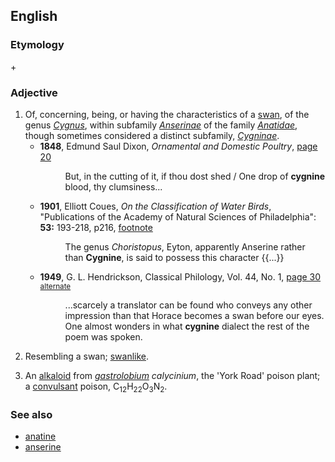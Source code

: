 ==English==
{{rfv}}

===Etymology===
{{etyl|la}} {{term|cygnus||swan|lang=la}} + {{term|-ine}}

===Adjective===
{{infl|en|adjective}}

# Of, concerning, being, or having the characteristics of a [[swan]], of the genus ''[[Cygnus]]'', within subfamily ''[[Anserinae]]'' of the family ''[[Anatidae]]'', though sometimes considered a distinct subfamily, ''[[Cygninae]]''.
#* '''1848''', Edmund Saul Dixon, ''Ornamental and Domestic Poultry'', [http://books.google.com/books?id=Z7E9AAAAIAAJ&pg=PA20&dq=cygnine page 20]
#*:But, in the cutting of it, if thou dost shed / One drop of '''cygnine''' blood, thy clumsiness...
#* '''1901''', Elliott Coues, ''On the Classification of Water Birds'',  "Publications of the Academy of Natural Sciences of Philadelphia": '''53:''' 193-218, p216, [http://books.google.com/books?id=4VEaAAAAYAAJ&pg=PA216&dq=Cygnine footnote]
#*:The genus ''Choristopus'', Eyton, apparently Anserine rather than '''Cygnine''', is said to possess this character {{...}}
#* '''1949''', G. L. Hendrickson, Classical Philology, Vol. 44, No. 1, [http://books.google.com/books?id=7fk7AAAAMAAJ&q=Cygnine&dq=Cygnine&lr=&pgis=1 page 30] [http://www.jstor.org/pss/267079 <small>alternate</small>]
#*:...scarcely a translator can be found who conveys any other impression than that Horace becomes a swan before our eyes. One almost wonders in what '''cygnine''' dialect the rest of the poem was spoken.
# Resembling a swan; [[swanlike]].
# {{dated}} An [[alkaloid]] from ''[[w:Gastrolobium|gastrolobium]] calycinium'', the 'York Road' poison plant; a [[convulsant]] poison, C<sub>12</sub>H<sub>22</sub>O<sub>3</sub>N<sub>2</sub>.

===See also===
* [[anatine]]
* [[anserine]]